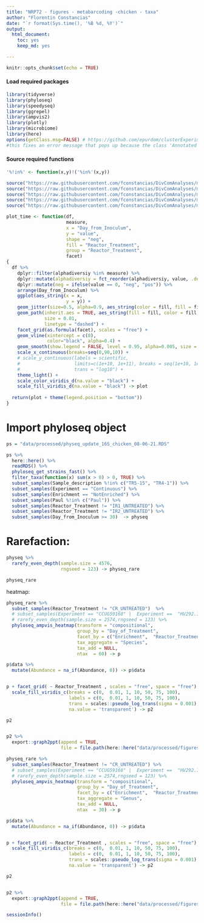 ```yaml
---
title: "NRP72 - figures - metabarcoding -chicken - taxa"
author: "Florentin Constancias"
date: "`r format(Sys.time(), '%B %d, %Y')`"
output: 
  html_document: 
    toc: yes
    keep_md: yes

---
```


```r
knitr::opts_chunk$set(echo = TRUE)
```

#### Load required packages

```r
library(tidyverse)
library(phyloseq)
library(speedyseq)
library(ggrepel)
library(ampvis2)
library(plotly)
library(microbiome)
library(here)
options(getClass.msg=FALSE) # https://github.com/epurdom/clusterExperiment/issues/66
#this fixes an error message that pops up because the class 'Annotated' is defined in two different packages
```

#### Source required functions

```r
'%!in%' <- function(x,y)!('%in%'(x,y))

source("https://raw.githubusercontent.com/fconstancias/DivComAnalyses/master/R/phyloseq_taxa_tests.R")
source("https://raw.githubusercontent.com/fconstancias/DivComAnalyses/master/R/phyloseq_normalisation.R")
source("https://raw.githubusercontent.com/fconstancias/DivComAnalyses/master/R/phyloseq_alpha.R")
source("https://raw.githubusercontent.com/fconstancias/DivComAnalyses/master/R/phyloseq_beta.R")
source("https://raw.githubusercontent.com/fconstancias/DivComAnalyses/master/R/phyloseq_heatmap.R")
```

```r
plot_time <- function(df, 
                      measure,
                      x = "Day_from_Inoculum", 
                      y = "value", 
                      shape = "neg",
                      fill = "Reactor_Treatment",
                      group = "Reactor_Treatment", 
                      facet)
{
  df %>%
    dplyr::filter(alphadiversiy %in% measure) %>%
    dplyr::mutate(alphadiversiy = fct_reorder(alphadiversiy, value, .desc = TRUE)) %>%
    dplyr::mutate(neg = ifelse(value == 0, "neg", "pos")) %>%
    arrange(Day_from_Inoculum) %>%
    ggplot(aes_string(x = x,
                      y = y)) +
    geom_jitter(size=0.5, alpha=0.9, aes_string(color = fill, fill = fill, shape = shape),  show.legend = TRUE) + 
    geom_path(inherit.aes = TRUE, aes_string(fill = fill, color = fill, show.legend = FALSE),
              size = 0.01,
              linetype = "dashed") +
    facet_grid(as.formula(facet), scales = "free") +
    geom_vline(xintercept = c(0),
               color="black", alpha=0.4) +
    geom_smooth(show.legend = FALSE, level = 0.95, alpha=0.005, size = 0.5 ,aes_string(color = fill, fill = fill)) +
    scale_x_continuous(breaks=seq(0,90,10)) +
    # scale_y_continuous(labels = scientific,
    #                    limits=c(1e+10, 1e+11), breaks = seq(1e+10, 1e+11, by = 1e+10),
    #                    trans = "log10") +
    theme_light() +
    scale_color_viridis_d(na.value = "black") +
    scale_fill_viridis_d(na.value = "black") -> plot
  
  return(plot + theme(legend.position = "bottom"))
}
```

# Import phyloseq object

```r
ps = "data/processed/physeq_update_16S_chicken_08-06-21.RDS"

ps %>% 
  here::here() %>%
  readRDS() %>%
  phyloseq_get_strains_fast() %>% 
  filter_taxa(function(x) sum(x > 0) > 0, TRUE) %>% 
  subset_samples(Sample_description %!in% c("TR5-15", "TR4-1")) %>% 
  subset_samples(Experiment == "Continuous") %>% 
  subset_samples(Enrichment == "NotEnriched") %>%
  subset_samples(Paul %!in% c("Paul")) %>% 
  subset_samples(Reactor_Treatment != "IR1_UNTREATED") %>% 
  subset_samples(Reactor_Treatment != "IR2_UNTREATED") %>% 
  subset_samples(Day_from_Inoculum >= 30)  -> physeq

```

# Rarefaction:

```r
physeq %>% 
  rarefy_even_depth(sample.size = 4576,
                    rngseed = 123) -> physeq_rare

physeq_rare
```
heatmap:
```r
physeq_rare %>%
  subset_samples(Reactor_Treatment != "CR_UNTREATED")  %>% 
  # subset_samples(Experiment == "CCUG59168" |  Experiment ==  "HV292.1" | Experiment ==  "Cecum" |  Experiment ==  "Continuous" & Reactor %in% c("IR1", "CR")) %>%
  # rarefy_even_depth(sample.size = 2574,rngseed = 123) %>%
  phyloseq_ampvis_heatmap(transform = "compositional",
                          group_by = "Day_of_Treatment",
                          facet_by = c("Enrichment",  "Reactor_Treatment"),
                          tax_aggregate = "Species",
                          tax_add = NULL,
                          ntax  = 60) -> p

p$data %>% 
  mutate(Abundance = na_if(Abundance, 0)) -> p$data 


p + facet_grid( ~ Reactor_Treatment , scales = "free", space = "free") + 
  scale_fill_viridis_c(breaks = c(0,  0.01, 1, 10, 50, 75, 100), 
                       labels = c(0,  0.01, 1, 10, 50, 75, 100), 
                       trans = scales::pseudo_log_trans(sigma = 0.001),
                       na.value = 'transparent') -> p2

p2


p2 %>% 
  export::graph2ppt(append = TRUE,
                    file = file.path(here::here("data/processed/figures_NRP72")))
```  


```r
physeq_rare %>%
  subset_samples(Reactor_Treatment != "CR_UNTREATED") %>% 
  # subset_samples(Experiment == "CCUG59168" |  Experiment ==  "HV292.1" | Experiment ==  "Cecum" |  Experiment ==  "Continuous" & Reactor %in% c("IR1", "CR")) %>%
  # rarefy_even_depth(sample.size = 2574,rngseed = 123) %>%
  phyloseq_ampvis_heatmap(transform = "compositional",
                          group_by = "Day_of_Treatment",
                          facet_by = c("Enrichment",  "Reactor_Treatment"),
                          tax_aggregate = "Genus",
                          tax_add = NULL,
                          ntax  = 30) -> p

p$data %>% 
  mutate(Abundance = na_if(Abundance, 0)) -> p$data 


p + facet_grid( ~ Reactor_Treatment , scales = "free", space = "free") + 
  scale_fill_viridis_c(breaks = c(0,  0.01, 1, 10, 50, 75, 100), 
                       labels = c(0,  0.01, 1, 10, 50, 75, 100), 
                       trans = scales::pseudo_log_trans(sigma = 0.001),
                       na.value = 'transparent') -> p2

p2


p2 %>% 
  export::graph2ppt(append = TRUE,
                    file = file.path(here::here("data/processed/figures_NRP72")))
```  

<!-- plot_taxa_abundances_over_time<-function(physeq=physeq, -->
<!--                                          taxa_level,  -->
<!--                                          taxa_to_plot, -->
<!--                                          time_column, -->
<!--                                          other_columns_to_plot = NULL, -->
<!--                                          axis_transform=TRUE, -->
<!--                                          transformation = NULL, -->
<!--                                          plot_total = FALSE, -->
<!--                                          data_facet1=NULL, -->
<!--                                          data_facet2=NULL, -->
<!--                                          n_facet_row=NULL, -->
<!--                                          n_facet_col=NULL){ -->

```r
sessionInfo()
```
